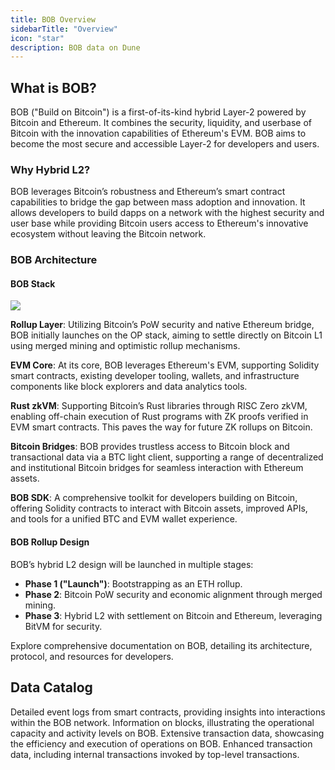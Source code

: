 ```yaml
---
title: BOB Overview
sidebarTitle: "Overview"
icon: "star"
description: BOB data on Dune
---
```


## What is BOB?

BOB ("Build on Bitcoin") is a first-of-its-kind hybrid Layer-2 powered by Bitcoin and Ethereum. It combines the security, liquidity, and userbase of Bitcoin with the innovation capabilities of Ethereum's EVM. BOB aims to become the most secure and accessible Layer-2 for developers and users.

### Why Hybrid L2?

BOB leverages Bitcoin’s robustness and Ethereum’s smart contract capabilities to bridge the gap between mass adoption and innovation. It allows developers to build dapps on a network with the highest security and user base while providing Bitcoin users access to Ethereum's innovative ecosystem without leaving the Bitcoin network.

### BOB Architecture

#### BOB Stack 

<Frame>
  <img src="/images/bob-stack.png" />
</Frame>

**Rollup Layer**: Utilizing Bitcoin’s PoW security and native Ethereum bridge, BOB initially launches on the OP stack, aiming to settle directly on Bitcoin L1 using merged mining and optimistic rollup mechanisms.

**EVM Core**: At its core, BOB leverages Ethereum's EVM, supporting Solidity smart contracts, existing developer tooling, wallets, and infrastructure components like block explorers and data analytics tools.

**Rust zkVM**: Supporting Bitcoin’s Rust libraries through RISC Zero zkVM, enabling off-chain execution of Rust programs with ZK proofs verified in EVM smart contracts. This paves the way for future ZK rollups on Bitcoin.

**Bitcoin Bridges**: BOB provides trustless access to Bitcoin block and transactional data via a BTC light client, supporting a range of decentralized and institutional Bitcoin bridges for seamless interaction with Ethereum assets.

**BOB SDK**: A comprehensive toolkit for developers building on Bitcoin, offering Solidity contracts to interact with Bitcoin assets, improved APIs, and tools for a unified BTC and EVM wallet experience.

#### BOB Rollup Design

BOB’s hybrid L2 design will be launched in multiple stages: 

- **Phase 1 ("Launch")**: Bootstrapping as an ETH rollup.
- **Phase 2**: Bitcoin PoW security and economic alignment through merged mining.
- **Phase 3**: Hybrid L2 with settlement on Bitcoin and Ethereum, leveraging BitVM for security.


<CardGroup cols={1}>
  <Card title="BOB documentation" icon="link" href="https://docs.gobob.xyz/docs/learn/introduction/stack">
    Explore comprehensive documentation on BOB, detailing its architecture, protocol, and resources for developers.
  </Card>
</CardGroup>

## Data Catalog

<CardGroup cols={2}>
  <Card title="Logs" icon="bolt" href="./raw/logs">
    Detailed event logs from smart contracts, providing insights into interactions within the BOB network.
  </Card>
  <Card title="Blocks" icon="cubes" href="./raw/blocks">
    Information on blocks, illustrating the operational capacity and activity levels on BOB.
  </Card>
  <Card title="Transactions" icon="message-arrow-up" href="./raw/transactions">
    Extensive transaction data, showcasing the efficiency and execution of operations on BOB.
  </Card>
  <Card title="Traces" icon="file" href="./raw/traces">
    Enhanced transaction data, including internal transactions invoked by top-level transactions.
  </Card>
</CardGroup>
